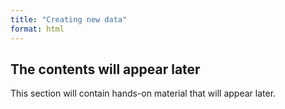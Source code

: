 ```yaml
---
title: "Creating new data"
format: html
---
```


<!-- - Nearby counts
- Spatial join
- Nearest join
- Sampling from rasters
- Point Interpolation
- Areal interpolation
- Clustering as feature eng -->

::: {.callout-note appearance="simple"}

## The contents will appear later

This section will contain hands-on material that will appear later.

:::